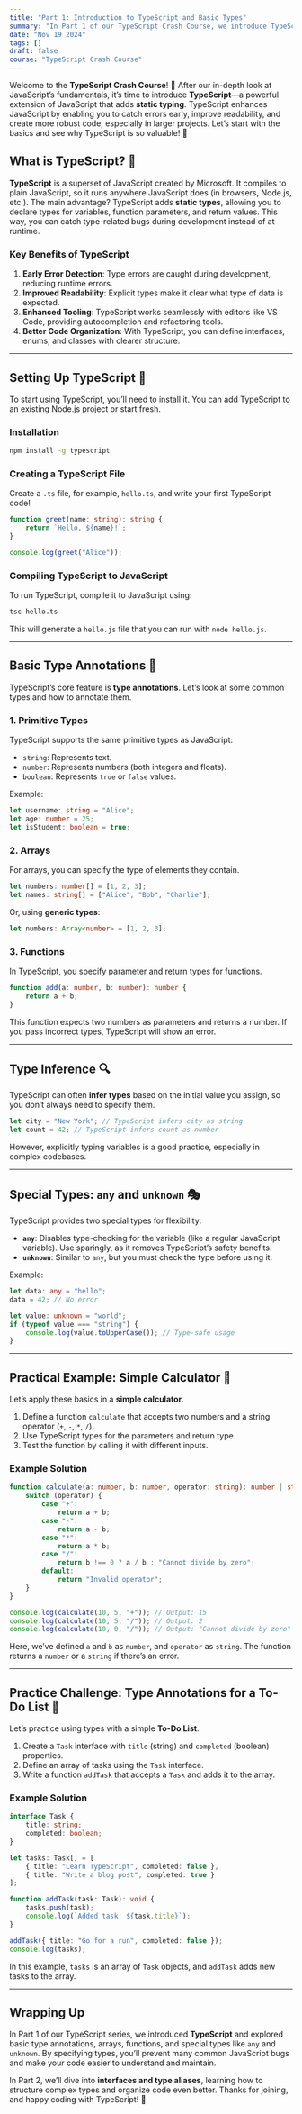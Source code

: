 ```yaml
---
title: "Part 1: Introduction to TypeScript and Basic Types"
summary: "In Part 1 of our TypeScript Crash Course, we introduce TypeScript, exploring its benefits over JavaScript and how to use basic type annotations to write safer code."
date: "Nov 19 2024"
tags: []
draft: false
course: "TypeScript Crash Course"
---
```


Welcome to the **TypeScript Crash Course**! 🎉 After our in-depth look at JavaScript’s fundamentals, it’s time to introduce **TypeScript**—a powerful extension of JavaScript that adds **static typing**. TypeScript enhances JavaScript by enabling you to catch errors early, improve readability, and create more robust code, especially in larger projects. Let’s start with the basics and see why TypeScript is so valuable! 🚀

## What is TypeScript? 🤔

**TypeScript** is a superset of JavaScript created by Microsoft. It compiles to plain JavaScript, so it runs anywhere JavaScript does (in browsers, Node.js, etc.). The main advantage? TypeScript adds **static types**, allowing you to declare types for variables, function parameters, and return values. This way, you can catch type-related bugs during development instead of at runtime.

### Key Benefits of TypeScript

1. **Early Error Detection**: Type errors are caught during development, reducing runtime errors.
2. **Improved Readability**: Explicit types make it clear what type of data is expected.
3. **Enhanced Tooling**: TypeScript works seamlessly with editors like VS Code, providing autocompletion and refactoring tools.
4. **Better Code Organization**: With TypeScript, you can define interfaces, enums, and classes with clearer structure.

---

## Setting Up TypeScript 🔧

To start using TypeScript, you’ll need to install it. You can add TypeScript to an existing Node.js project or start fresh.

### Installation

```bash
npm install -g typescript
```

### Creating a TypeScript File

Create a `.ts` file, for example, `hello.ts`, and write your first TypeScript code!

```typescript
function greet(name: string): string {
    return `Hello, ${name}!`;
}

console.log(greet("Alice"));
```

### Compiling TypeScript to JavaScript

To run TypeScript, compile it to JavaScript using:

```bash
tsc hello.ts
```

This will generate a `hello.js` file that you can run with `node hello.js`.

---

## Basic Type Annotations 📝

TypeScript’s core feature is **type annotations**. Let’s look at some common types and how to annotate them.

### 1. Primitive Types

TypeScript supports the same primitive types as JavaScript:

- `string`: Represents text.
- `number`: Represents numbers (both integers and floats).
- `boolean`: Represents `true` or `false` values.

Example:

```typescript
let username: string = "Alice";
let age: number = 25;
let isStudent: boolean = true;
```

### 2. Arrays

For arrays, you can specify the type of elements they contain.

```typescript
let numbers: number[] = [1, 2, 3];
let names: string[] = ["Alice", "Bob", "Charlie"];
```

Or, using **generic types**:

```typescript
let numbers: Array<number> = [1, 2, 3];
```

### 3. Functions

In TypeScript, you specify parameter and return types for functions.

```typescript
function add(a: number, b: number): number {
    return a + b;
}
```

This function expects two numbers as parameters and returns a number. If you pass incorrect types, TypeScript will show an error.

---

## Type Inference 🔍

TypeScript can often **infer types** based on the initial value you assign, so you don’t always need to specify them.

```typescript
let city = "New York"; // TypeScript infers city as string
let count = 42; // TypeScript infers count as number
```

However, explicitly typing variables is a good practice, especially in complex codebases.

---

## Special Types: `any` and `unknown` 🎭

TypeScript provides two special types for flexibility:

- **`any`**: Disables type-checking for the variable (like a regular JavaScript variable). Use sparingly, as it removes TypeScript’s safety benefits.
- **`unknown`**: Similar to `any`, but you must check the type before using it.

Example:

```typescript
let data: any = "hello";
data = 42; // No error

let value: unknown = "world";
if (typeof value === "string") {
    console.log(value.toUpperCase()); // Type-safe usage
}
```

---

## Practical Example: Simple Calculator 📌

Let’s apply these basics in a **simple calculator**.

1. Define a function `calculate` that accepts two numbers and a string operator (`+`, `-`, `*`, `/`).
2. Use TypeScript types for the parameters and return type.
3. Test the function by calling it with different inputs.

### Example Solution

```typescript
function calculate(a: number, b: number, operator: string): number | string {
    switch (operator) {
        case "+":
            return a + b;
        case "-":
            return a - b;
        case "*":
            return a * b;
        case "/":
            return b !== 0 ? a / b : "Cannot divide by zero";
        default:
            return "Invalid operator";
    }
}

console.log(calculate(10, 5, "+")); // Output: 15
console.log(calculate(10, 5, "/")); // Output: 2
console.log(calculate(10, 0, "/")); // Output: "Cannot divide by zero"
```

Here, we’ve defined `a` and `b` as `number`, and `operator` as `string`. The function returns a `number` or a `string` if there’s an error.

---

## Practice Challenge: Type Annotations for a To-Do List 🎲

Let’s practice using types with a simple **To-Do List**.

1. Create a `Task` interface with `title` (string) and `completed` (boolean) properties.
2. Define an array of tasks using the `Task` interface.
3. Write a function `addTask` that accepts a `Task` and adds it to the array.

### Example Solution

```typescript
interface Task {
    title: string;
    completed: boolean;
}

let tasks: Task[] = [
    { title: "Learn TypeScript", completed: false },
    { title: "Write a blog post", completed: true }
];

function addTask(task: Task): void {
    tasks.push(task);
    console.log(`Added task: ${task.title}`);
}

addTask({ title: "Go for a run", completed: false });
console.log(tasks);
```

In this example, `tasks` is an array of `Task` objects, and `addTask` adds new tasks to the array.

---

## Wrapping Up

In Part 1 of our TypeScript series, we introduced **TypeScript** and explored basic type annotations, arrays, functions, and special types like `any` and `unknown`. By specifying types, you’ll prevent many common JavaScript bugs and make your code easier to understand and maintain.

In Part 2, we’ll dive into **interfaces and type aliases**, learning how to structure complex types and organize code even better. Thanks for joining, and happy coding with TypeScript! 🎉